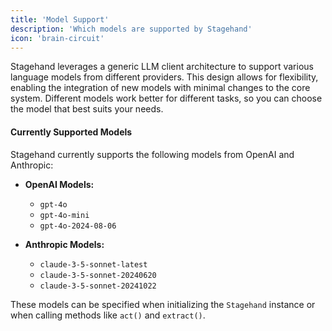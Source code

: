 ```yaml
---
title: 'Model Support'
description: 'Which models are supported by Stagehand'
icon: 'brain-circuit'
---
```


Stagehand leverages a generic LLM client architecture to support various language models from different providers. This design allows for flexibility, enabling the integration of new models with minimal changes to the core system. Different models work better for different tasks, so you can choose the model that best suits your needs.

#### Currently Supported Models

Stagehand currently supports the following models from OpenAI and Anthropic:

- **OpenAI Models:**

  - `gpt-4o`
  - `gpt-4o-mini`
  - `gpt-4o-2024-08-06`

- **Anthropic Models:**
  - `claude-3-5-sonnet-latest`
  - `claude-3-5-sonnet-20240620`
  - `claude-3-5-sonnet-20241022`

These models can be specified when initializing the `Stagehand` instance or when calling methods like `act()` and `extract()`.